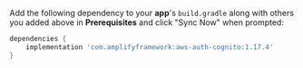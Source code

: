 Add the following dependency to your **app**'s `build.gradle` along with others you added above in **Prerequisites** and click "Sync Now" when prompted:

```groovy
dependencies {
    implementation 'com.amplifyframework:aws-auth-cognito:1.17.4'
}
```
